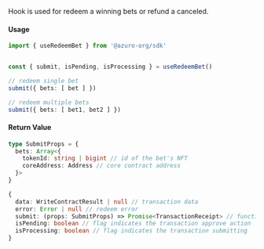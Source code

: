 Hook is used for redeem a winning bets or refund a canceled. 

#### Usage

```ts
import { useRedeemBet } from '@azuro-org/sdk'


const { submit, isPending, isProcessing } = useRedeemBet()

// redeem single bet
submit({ bets: [ bet ] })

// redeem multiple bets
submit({ bets: [ bet1, bet2 ] })
```

#### Return Value
```ts
type SubmitProps = {
  bets: Array<{
    tokenId: string | bigint // id of the bet's NFT
    coreAddress: Address // core contract address
  }>
}
```
```ts
{
  data: WriteContractResult | null // transaction data
  error: Error | null // redeem error
  submit: (props: SubmitProps) => Promise<TransactionReceipt> // function used to trigger the redeem action
  isPending: boolean // flag indicates the transaction approve action
  isProcessing: boolean // flag indicates the transaction submitting
}
```
